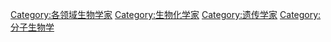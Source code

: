 {{Catnav|頁面分類|人物|各職業人物|科学家|生物学家}}
{{Catnav|頁面分類|人物|各職業人物|生物学家}}
{{Commonscat|Molecular biologists}}

[[Category:各领域生物学家|Category:各领域生物学家]]
[[Category:生物化学家|Category:生物化学家]]
[[Category:遗传学家|Category:遗传学家]]
[[Category:分子生物学|Category:分子生物学]]
